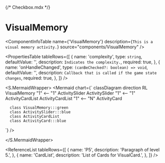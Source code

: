 {/* Checkbox.mdx */}



<Meta title="ApplicationModel/Components/Activities/Visual/VisualMemory/docs" />

# VisualMemory

<ComponentInfoTable
  name={'VisualMemory'}
  description={`This is a visual memory activity.`}
  source="components/VisualMemory"
/>

<PropertiesTable
  tableRows={[
    {
      name: 'complexity',
      type: `string`,
      defaultValue: '',
      description: `Indicates the complexity.`,
      required: true,
    },
    {
      name: 'onHandleChanged',
      type: `(canBeChecked?: boolean) => void`,
      defaultValue: '',
      description: `Callback that is called if the game state changes`,
      required: true,
    },
  ]}
/>

<S.MermaidWrapper>
<Mermaid
  chart={`
     classDiagram
     direction RL
      VisualMemory "1" <-- "1" ActivitySlider
      ActivitySlider "1" <-- "1" ActivityCardList
      ActivityCardList "1" <-- "N" ActivityCard

      class VisualMemory:::green
      class ActivitySlider:::blue
      class ActivityCardList
      class ActivityCard:::blue

`}
/>

</S.MermaidWrapper>

<ReferenceList
  tableRows={[
    {
      name: 'P5',
      description: 'Paragraph of level 5.',
    },
    {
      name: 'CardList',
      description: 'List of Cards for VisualCard.',
    },
  ]}
/>
